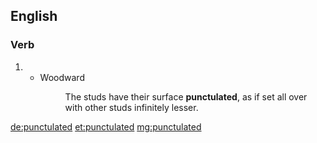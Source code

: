 ==English==

===Verb===
{{head|en}}

# {{en-past of|punctulate}}
#* Woodward
#*: The studs have their surface '''punctulated''', as if set all over with other studs infinitely lesser.

[[de:punctulated]]
[[et:punctulated]]
[[mg:punctulated]]